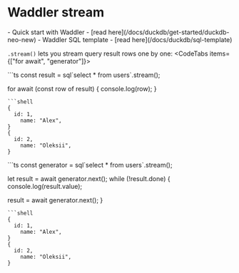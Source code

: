 
# Waddler stream
<Prerequisites>
- Quick start with Waddler - [read here](/docs/duckdb/get-started/duckdb-neo-new)
- Waddler SQL template - [read here](/docs/duckdb/sql-template)
</Prerequisites>
<br/>

`.stream()` lets you stream query result rows one by one:
<CodeTabs items={["for await", "generator"]}>
<Section>
```ts
const result = sql`select * from users`.stream();

for await (const row of result) {
  console.log(row);
}
```
```shell
{
  id: 1,
	name: "Alex",
}
{
  id: 2,
	name: "Oleksii",
}
```
</Section>
<Section>
```ts
const generator = sql`select * from users`.stream();

let result = await generator.next();
while (!result.done) {
  console.log(result.value);

  result = await generator.next();
}
```
```shell
{
  id: 1,
	name: "Alex",
}
{
  id: 2,
	name: "Oleksii",
}
```
</Section>
</CodeTabs>
